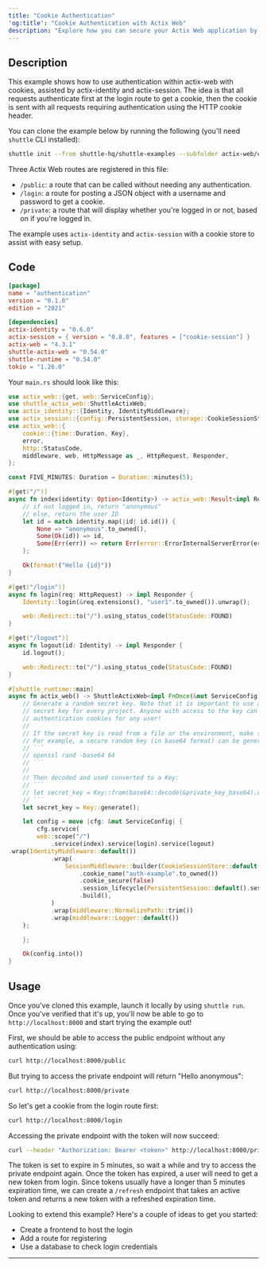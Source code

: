 ```yaml
---
title: "Cookie Authentication"
'og:title': "Cookie Authentication with Actix Web"
description: "Explore how you can secure your Actix Web application by using cookies."
---
```


## Description

This example shows how to use authentication within actix-web with cookies, assisted by actix-identity and actix-session.
The idea is that all requests authenticate first at the login route to get a cookie, then the cookie is sent with all requests requiring authentication using the HTTP cookie header.

You can clone the example below by running the following (you'll need `shuttle` CLI installed):
```bash
shuttle init --from shuttle-hq/shuttle-examples --subfolder actix-web/cookie-authentication
```

Three Actix Web routes are registered in this file:
- `/public`: a route that can be called without needing any authentication.
- `/login`: a route for posting a JSON object with a username and password to get a cookie.
- `/private`: a route that will display whether you're logged in or not, based on if you're logged in.

The example uses `actix-identity` and `actix-session` with a cookie store to assist with easy setup.

## Code

```toml Cargo.toml
[package]
name = "authentication"
version = "0.1.0"
edition = "2021"

[dependencies]
actix-identity = "0.6.0"
actix-session = { version = "0.8.0", features = ["cookie-session"] }
actix-web = "4.3.1"
shuttle-actix-web = "0.54.0"
shuttle-runtime = "0.54.0"
tokio = "1.26.0"
```
Your `main.rs` should look like this:

```Rust main.rs
use actix_web::{get, web::ServiceConfig};
use shuttle_actix_web::ShuttleActixWeb;
use actix_identity::{Identity, IdentityMiddleware};
use actix_session::{config::PersistentSession, storage::CookieSessionStore, SessionMiddleware};
use actix_web::{
    cookie::{time::Duration, Key},
    error,
    http::StatusCode,
    middleware, web, HttpMessage as _, HttpRequest, Responder,
};

const FIVE_MINUTES: Duration = Duration::minutes(5);

#[get("/")]
async fn index(identity: Option<Identity>) -> actix_web::Result<impl Responder> {
	// if not logged in, return "anonymous"
	// else, return the user ID
    let id = match identity.map(|id| id.id()) {
        None => "anonymous".to_owned(),
        Some(Ok(id)) => id,
        Some(Err(err)) => return Err(error::ErrorInternalServerError(err)),
    };

    Ok(format!("Hello {id}"))
}

#[get("/login")]
async fn login(req: HttpRequest) -> impl Responder {
    Identity::login(&req.extensions(), "user1".to_owned()).unwrap();

    web::Redirect::to("/").using_status_code(StatusCode::FOUND)
}

#[get("/logout")]
async fn logout(id: Identity) -> impl Responder {
    id.logout();

    web::Redirect::to("/").using_status_code(StatusCode::FOUND)
}

#[shuttle_runtime::main]
async fn actix_web() -> ShuttleActixWeb<impl FnOnce(&mut ServiceConfig) + Send + Clone + 'static> {
    // Generate a random secret key. Note that it is important to use a unique
    // secret key for every project. Anyone with access to the key can generate
    // authentication cookies for any user!
    //
    // If the secret key is read from a file or the environment, make sure it is generated securely.
    // For example, a secure random key (in base64 format) can be generated with the OpenSSL CLI:
    // ```
    // openssl rand -base64 64
    // ```
    //
    // Then decoded and used converted to a Key:
    // ```
    // let secret_key = Key::from(base64::decode(&private_key_base64).unwrap());
    // ```
    let secret_key = Key::generate();

    let config = move |cfg: &mut ServiceConfig| {
        cfg.service(
		web::scope("/")
			.service(index).service(login).service(logout)
.wrap(IdentityMiddleware::default())
            .wrap(
                SessionMiddleware::builder(CookieSessionStore::default(), secret_key.clone())
                    .cookie_name("auth-example".to_owned())
                    .cookie_secure(false)
                    .session_lifecycle(PersistentSession::default().session_ttl(FIVE_MINUTES))
                    .build(),
            )
            .wrap(middleware::NormalizePath::trim())
            .wrap(middleware::Logger::default())
	);

    };

    Ok(config.into())
}
```

## Usage

Once you've cloned this example, launch it locally by using `shuttle run`. Once you've verified that it's up, you'll now be able to go to `http://localhost:8000` and start trying the example out!

First, we should be able to access the public endpoint without any authentication using:

```sh
curl http://localhost:8000/public
```

But trying to access the private endpoint will return "Hello anonymous":

```sh
curl http://localhost:8000/private
```

So let's get a cookie from the login route first:

```sh
curl http://localhost:8000/login
```

Accessing the private endpoint with the token will now succeed:

```sh
curl --header "Authorization: Bearer <token>" http://localhost:8000/private
```

The token is set to expire in 5 minutes, so wait a while and try to access the private endpoint again. Once the token has expired, a user will need to get a new token from login.
Since tokens usually have a longer than 5 minutes expiration time, we can create a `/refresh` endpoint that takes an active token and returns a new token with a refreshed expiration time.

Looking to extend this example? Here's a couple of ideas to get you started:
- Create a frontend to host the login
- Add a route for registering
- Use a database to check login credentials

---

<Snippet file="other-frameworks.mdx" />

<Snippet file="check-examples.mdx" />
